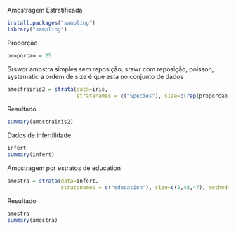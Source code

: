 Amostragem Estratificada
```r
install.packages("sampling")
library("sampling")
```
Proporção
```r
proporcao = 25
```

Srswor amostra simples sem reposição, srswr com reposição, poisson, systematic
a ordem de size é que esta no conjunto de dados
```r
amostrairis2 = strata(data=iris,
                      stratanames = c("Species"), size=c(rep(proporcao,3)), method="srswor")
```

Resultado
```r
summary(amostrairis2)
```

Dados de infertilidade
```r
infert
summary(infert)
```
Amostragem por estratos de education
```r
amostra = strata(data=infert,
                 stratanames = c("education"), size=c(5,48,47), method="srswor")
```

Resultado
```r
amostra
summary(amostra)
```

